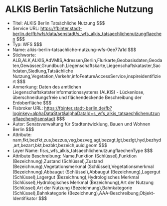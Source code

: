 # ALKIS Berlin Tatsächliche Nutzung
- Titel: ALKIS Berlin Tatsächliche Nutzung $$$
- Service URL: https://fbinter.stadt-berlin.de/fb/wfs/data/senstadt/s_wfs_alkis_tatsaechlichenutzungflaechen $$$
- Typ: WFS $$$
- Name: alkis-berlin-tatsachliche-nutzung-wfs-0ee77a1d $$$
- Stichworte: ALB,ALK,ALKIS,AdVMIS,Adressen,Berlin,Flurkarte,Geobasisdaten,Geodaten,Gewässer,Grundbuch,Liegenschaftskarte,Liegenschaftskataster,Sachdaten,Siedlung,Tatsächliche Nutzung,Vegetation,Verkehr,infoFeatureAccessService,inspireidentifiziert $$$
- Anmerkung: Daten des amtlichen Liegenschaftskatsterinformationssystems (ALKIS) - Lückenlose, überschneidungsfreie und flächendeckende Beschreibung der Erdoberfläche $$$
- Fisbroker URL: https://fbinter.stadt-berlin.de/fb?loginkey=alphaDataStart&alphaDataId=s_wfs_alkis_tatsaechlichenutzungflaechen@senstadt $$$
- Autor: Senatsverwaltung für Stadtentwicklung, Bauen und Wohnen Berlin $$$
- Attribute: nam,fkt,bezfkt,zus,bezzus,veg,bezveg,agt,bezagt,lgt,bezlgt,hyd,bezhyd,art,bezart,bkt,bezbkt,bezeich,uuid,geom $$$
- Layer Name: fis:s_wfs_alkis_tatsaechlichenutzungflaechenType $$$
- Attribute Beschreibung: Name,Funktion (Schlüssel),Funktion (Bezeichnung),Zustand (Schlüssel),Zustand (Bezeichnung),Vegetationsmerkmal (Schlüssel),Vegetationsmerkmal (Bezeichnung),Abbaugut (Schlüssel),Abbaugut (Bezeichnung),Lagergut (Schlüssel),Lagergut (Bezeichnung),Hydrologisches Merkmal (Schlüssel),Hydrologisches Merkmal (Bezeichnung),Art der Nutzung (Schlüssel),Art der Nutzung (Bezeichnung),Bahnkategorie (Schlüssel),Bahnkategorie (Bezeichnung),AAA-Beschreibung,Objekt-Identifikator $$$
